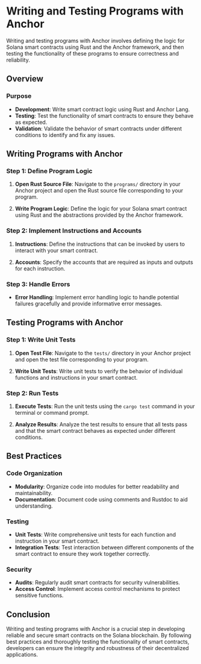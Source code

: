 # Writing and Testing Programs with Anchor

Writing and testing programs with Anchor involves defining the logic for Solana smart contracts using Rust and the Anchor framework, and then testing the functionality of these programs to ensure correctness and reliability.

## Overview

### Purpose

- **Development**: Write smart contract logic using Rust and Anchor Lang.
- **Testing**: Test the functionality of smart contracts to ensure they behave as expected.
- **Validation**: Validate the behavior of smart contracts under different conditions to identify and fix any issues.

## Writing Programs with Anchor

### Step 1: Define Program Logic

1. **Open Rust Source File**: Navigate to the `programs/` directory in your Anchor project and open the Rust source file corresponding to your program.

2. **Write Program Logic**: Define the logic for your Solana smart contract using Rust and the abstractions provided by the Anchor framework.

### Step 2: Implement Instructions and Accounts

1. **Instructions**: Define the instructions that can be invoked by users to interact with your smart contract.

2. **Accounts**: Specify the accounts that are required as inputs and outputs for each instruction.

### Step 3: Handle Errors

- **Error Handling**: Implement error handling logic to handle potential failures gracefully and provide informative error messages.

## Testing Programs with Anchor

### Step 1: Write Unit Tests

1. **Open Test File**: Navigate to the `tests/` directory in your Anchor project and open the test file corresponding to your program.

2. **Write Unit Tests**: Write unit tests to verify the behavior of individual functions and instructions in your smart contract.

### Step 2: Run Tests

1. **Execute Tests**: Run the unit tests using the `cargo test` command in your terminal or command prompt.

2. **Analyze Results**: Analyze the test results to ensure that all tests pass and that the smart contract behaves as expected under different conditions.

## Best Practices

### Code Organization

- **Modularity**: Organize code into modules for better readability and maintainability.
- **Documentation**: Document code using comments and Rustdoc to aid understanding.

### Testing

- **Unit Tests**: Write comprehensive unit tests for each function and instruction in your smart contract.
- **Integration Tests**: Test interaction between different components of the smart contract to ensure they work together correctly.

### Security

- **Audits**: Regularly audit smart contracts for security vulnerabilities.
- **Access Control**: Implement access control mechanisms to protect sensitive functions.

## Conclusion

Writing and testing programs with Anchor is a crucial step in developing reliable and secure smart contracts on the Solana blockchain. By following best practices and thoroughly testing the functionality of smart contracts, developers can ensure the integrity and robustness of their decentralized applications.
